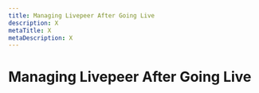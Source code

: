 ```yaml
---
title: Managing Livepeer After Going Live
description: X
metaTitle: X
metaDescription: X
---
```


# Managing Livepeer After Going Live

<!-- comment This page is not displayed via navigation. Need to understand whether it needs to exist and if so, what content is appropriate to include. -->
